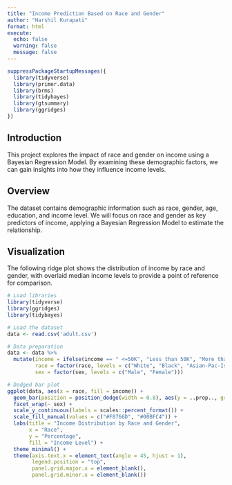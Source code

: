 ```yaml
---
title: "Income Prediction Based on Race and Gender"
author: "Harshil Kurapati"
format: html
execute: 
  echo: false    
  warning: false 
  message: false 
---
```


```r
suppressPackageStartupMessages({
  library(tidyverse)
  library(primer.data)
  library(brms)
  library(tidybayes)
  library(gtsummary)
  library(ggridges)
})
```

## Introduction

This project explores the impact of race and gender on income using a Bayesian Regression Model. By examining these demographic factors, we can gain insights into how they influence income levels.

## Overview

The dataset contains demographic information such as race, gender, age, education, and income level. We will focus on race and gender as key predictors of income, applying a Bayesian Regression Model to estimate the relationship.

## Visualization

The following ridge plot shows the distribution of income by race and gender, with overlaid median income levels to provide a point of reference for comparison.

```r

# Load libraries
library(tidyverse)
library(ggridges)
library(tidybayes)

# Load the dataset
data <- read.csv('adult.csv')

# Data preparation
data <- data %>%
  mutate(income = ifelse(income == " <=50K", "Less than 50K", "More than 50K"),
         race = factor(race, levels = c("White", "Black", "Asian-Pac-Islander", "Amer-Indian-Eskimo", "Other")),
         sex = factor(sex, levels = c("Male", "Female")))

# Dodged bar plot
ggplot(data, aes(x = race, fill = income)) + 
  geom_bar(position = position_dodge(width = 0.8), aes(y = ..prop.., group = income), width = 0.7) +
  facet_wrap(~ sex) +
  scale_y_continuous(labels = scales::percent_format()) +
  scale_fill_manual(values = c("#F8766D", "#00BFC4")) +
  labs(title = "Income Distribution by Race and Gender", 
       x = "Race",
       y = "Percentage",
       fill = "Income Level") +
  theme_minimal() +
  theme(axis.text.x = element_text(angle = 45, hjust = 1),
        legend.position = "top",
        panel.grid.major.x = element_blank(),
        panel.grid.minor.x = element_blank())
```


